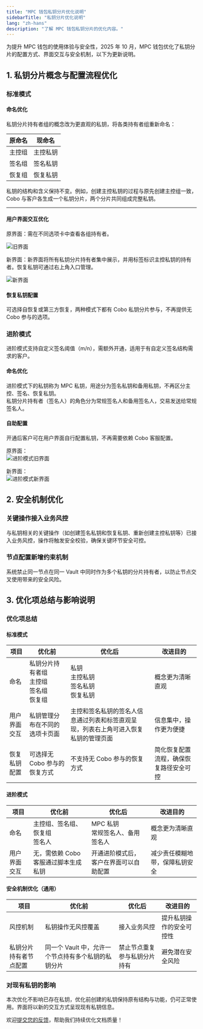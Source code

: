 ```yaml
---
title: "MPC 钱包私钥分片优化说明"
sidebarTitle: "私钥分片优化说明"
lang: "zh-hans"
description: "了解 MPC 钱包私钥分片的优化内容。"
---
```


为提升 MPC 钱包的使用体验与安全性，2025 年 10 月，MPC 钱包优化了私钥分片的配置方式、界面交互与安全机制，以下为更新说明。

## 1. 私钥分片概念与配置流程优化

### 标准模式

#### 命名优化

私钥分片持有者组的概念改为更直观的私钥，将各类持有者组重新命名：

| 原命名 | 现命名 |
|--|--|
| 主控组 | 主控私钥 |
| 签名组 | 签名私钥 |
| 恢复组 | 恢复私钥 |

私钥的结构和含义保持不变。例如，创建主控私钥的过程与原先创建主控组一致，Cobo 与客户各生成一个私钥分片，两个分片共同组成完整私钥。

---

#### 用户界面交互优化

原界面：需在不同选项卡中查看各组持有者。

<img src="/cn/images/mpc-wallet/old-ui.png" className="screenshot_modal" alt="旧界面"/>

新界面：新界面将所有私钥分片持有者集中展示，并用标签标识主控私钥的持有者。恢复私钥可通过右上角入口管理。

<img src="/cn/images/mpc-wallet/new-ui.png" className="screenshot_modal" alt="新界面"/>

#### 恢复私钥配置

可选择自恢复或第三方恢复，两种模式下都有 Cobo 私钥分片参与，不再提供无 Cobo 参与的选项。

### 进阶模式

<Note>进阶模式支持自定义签名阈值（m/n），需额外开通，适用于有自定义签名结构需求的客户。</Note>

#### 命名优化

进阶模式下的私钥称为 MPC 私钥，用途分为签名私钥和备用私钥，不再区分主控、签名、恢复私钥。  
私钥分片持有者（签名人）的角色分为常规签名人和备用签名人，交易发送给常规签名人。

#### 自助配置

开通后客户可在用户界面自行配置私钥，不再需要依赖 Cobo 客服配置。

原界面：  
<img src="/cn/images/mpc-wallet/old-ui-advanced.png" className="screenshot_modal" alt="进阶模式旧界面"/>

新界面：  
<img src="/cn/images/mpc-wallet/new-ui-advanced.png" className="screenshot_modal" alt="进阶模式新界面"/>

## 2. 安全机制优化

### 关键操作接入业务风控

与私钥相关的关键操作（如创建签名私钥和恢复私钥、重新创建主控私钥等）已接入业务风控，操作将触发安全校验，确保关键环节安全可控。

### 节点配置新增约束机制

系统禁止同一节点在同一 Vault 中同时作为多个私钥的分片持有者，以防止节点交叉使用带来的安全风险。

## 3. 优化项总结与影响说明

### 优化项总结

#### 标准模式

| 项目 | 优化前 | 优化后 | 改进目的 |
|--|--|--|--|
| 命名 | 私钥分片持有者组<br>主控组<br>签名组<br>恢复组 | 私钥<br>主控私钥<br>签名私钥<br>恢复私钥 | 概念更为清晰直观 |
| 用户界面交互 | 私钥管理分布在不同的选项卡页面 | 主控和签名私钥的签名人信息通过列表和标签直观呈现，列表右上角可进入恢复私钥的管理页面 | 信息集中，操作更为便捷 |
| 恢复私钥配置 | 可选择无 Cobo 参与的恢复方式 | 不支持无 Cobo 参与的恢复方式 | 简化恢复配置流程，确保恢复路径安全可控 |

#### 进阶模式

| 项目 | 优化前 | 优化后 | 改进目的 |
|--|--|--|--|
| 命名 | 主控组、签名组、恢复组<br>签名人 | MPC 私钥<br>常规签名人、备用签名人 | 概念更为清晰直观 |
| 用户界面交互 | 无，需依赖 Cobo 客服通过脚本生成私钥 | 开通进阶模式后，客户在界面可以自助配置 | 减少责任模糊地带，保障私钥安全 |

#### 安全机制优化（通用）

| 项目 | 优化前 | 优化后 | 改进目的 |
|--|--|--|--|
| 风控机制 | 私钥操作无风控覆盖 | 接入业务风控 | 提升私钥操作的安全可控性 |
| 私钥分片持有者节点配置 | 同一个 Vault 中，允许一个节点持有多个私钥的私钥分片 | 禁止节点重复参与私钥分片持有 | 避免潜在安全风险 |

### 对现有私钥的影响

本次优化不影响已存在私钥，优化前创建的私钥保持原有结构与功能，仍可正常使用。界面将以新的交互方式呈现现有私钥信息。

<Tip>欢迎[提交您的反馈](https://forms.zohopublic.com/cobo/form/DocumentFeedbackForm/formperma/QvLOhxJv1_JMsJ-1dleZ8Itb_7rzN-LtgvsDdxosoVI?referrername=manuals)，帮助我们持续优化文档质量！</Tip>
